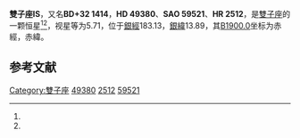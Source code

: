 {{Starbox begin
| name = 雙子座IS
}}
{{Starbox observe
| epoch = [[J2000.0|J2000.0]]
| constell = [[雙子座|雙子座]]<ref name=SIMBAD>{{cite web
 | url=http://simbad.u-strasbg.fr/simbad/sim-id?Ident=HR+2512
 | title=Pulsating variable Star
 | publisher=Centre de Données astronomiques de Strasbourg
 | work=SIMBAD
 | accessdate=2012-07-13
 | archive-date=2016-03-17
 | archive-url=https://web.archive.org/web/20160317112737/http://simbad.u-strasbg.fr/simbad/sim-id?Ident=HR+2512
 | dead-url=no
 }}</ref><ref name=DATA>{{cite web
 | url=http://vizier.u-strasbg.fr/viz-bin/VizieR-5?-out.add=.&-source=5050&-corr=PK=HR&-out.max=9999&HR=2512
 | title=VizieR Detailed Page
 | accessdate=2012-07-13
 | archive-date=2016-03-05
 | archive-url=https://web.archive.org/web/20160305000942/http://vizier.u-strasbg.fr/viz-bin/VizieR-5?-out.add=.&-source=5050&-corr=PK=HR&-out.max=9999&HR=2512
 | dead-url=no
 }}</ref>
| 星官 = 
| ra = {{RA|6|49|41.3}}<ref name=SIMBAD /><ref name=DATA />
| dec = {{DEC|+32|36|24}}<ref name=SIMBAD /><ref name=DATA />
| appmag_v = 5.71<ref name=SIMBAD /><ref name=DATA />
}}
{{Starbox character
| class = K3II<ref name=SIMBAD /><ref name=DATA />
| b-v = 1.29<ref name=SIMBAD /><ref name=DATA />
| u-b = <ref name=SIMBAD /><ref name=DATA />
| r-i = <ref name=SIMBAD /><ref name=DATA />
| variable = 
}}
{{Starbox astrometry
| radial_v = 
| prop_mo_ra = -16
| parallax = 
| p_error = 
}}
{{Starbox catalog
| names =BD+32 1414，[[SAO星表|SAO]] 59521，[[HD星表|HD]] 49380，[[HR星表|HR]] 2512}}
{{Starbox reference |Simbad=HR+2512}}
{{Starbox end}}

'''雙子座IS'''，又名'''BD+32 1414'''，'''HD 49380'''、'''SAO 59521'''、'''HR 2512'''，是[[雙子座|雙子座]]的一颗恒星<ref name=SIMBAD /><ref name=DATA />，视星等为5.71，位于[[銀道座標系|銀經]]183.13，[[銀道座標系|銀緯]]13.89，其[[B1900.0|B1900.0]]坐标为赤經{{RA|6|43|10.3}}，赤緯{{DEC|+32|13.89|13}}。

== 参考文献 ==
{{reflist}}

{{star-stub}}

{{雙子座恒星}}
[[Category:雙子座|Category:雙子座]]
[[Category:HD和HDE天體|49380]]
[[Category:HR天體|2512]]
[[Category:SAO天體|59521]]